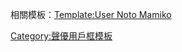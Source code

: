{{Userbox
  |border-c = #000000
  |border-s = 1
  |id-c     = #FFFFFF
  |id-s     = 12
  |id-fc    = #000000
  |info-c   = #00ffff
  |info-s   = 10
  |info-fc  = #FFFF
  |id       = {{lang|ja|まみ<br />まみ}}
  |info     = {{lang|ja|[[能登麻美子|能登かわいいよ能登！]]}}
}}<noinclude>相關模板：[[Template:User Noto Mamiko]][[Category:聲優用戶框模板]]</noinclude><includeonly>[[Category:喜歡能登麻美子的維基人|{{PAGENAME}}]]</includeonly>